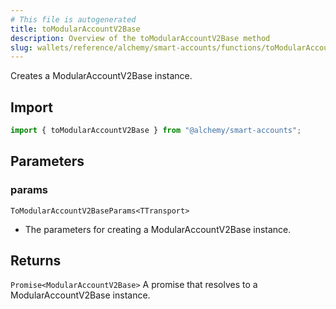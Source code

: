 ```yaml
---
# This file is autogenerated
title: toModularAccountV2Base
description: Overview of the toModularAccountV2Base method
slug: wallets/reference/alchemy/smart-accounts/functions/toModularAccountV2Base
---
```


Creates a ModularAccountV2Base instance.

## Import

```ts
import { toModularAccountV2Base } from "@alchemy/smart-accounts";
```

## Parameters

### params

`ToModularAccountV2BaseParams<TTransport>`

- The parameters for creating a ModularAccountV2Base instance.

## Returns

`Promise<ModularAccountV2Base>`
A promise that resolves to a ModularAccountV2Base instance.
